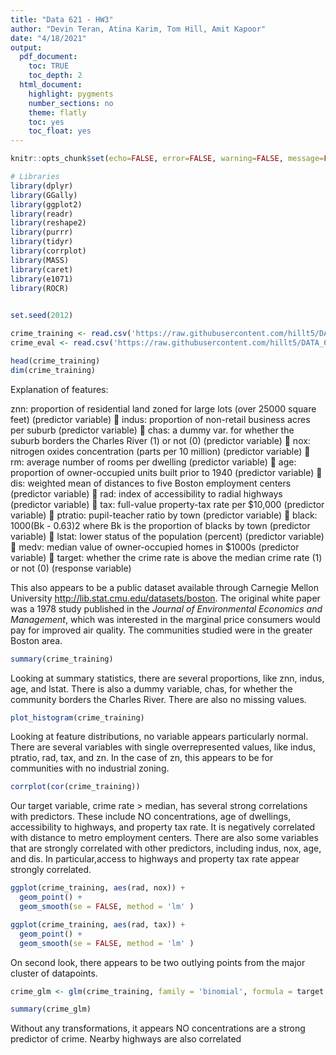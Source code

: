 ```yaml
---
title: "Data 621 - HW3"
author: "Devin Teran, Atina Karim, Tom Hill, Amit Kapoor"
date: "4/18/2021"
output:
  pdf_document:
    toc: TRUE
    toc_depth: 2 
  html_document:
    highlight: pygments
    number_sections: no
    theme: flatly
    toc: yes
    toc_float: yes
---
```


```r
knitr::opts_chunk$set(echo=FALSE, error=FALSE, warning=FALSE, message=FALSE)
```

```r


# Libraries
library(dplyr)
library(GGally)
library(ggplot2)
library(readr)
library(reshape2)
library(purrr)
library(tidyr)
library(corrplot)
library(MASS)
library(caret)
library(e1071)
library(ROCR)

        
set.seed(2012)

crime_training <- read.csv('https://raw.githubusercontent.com/hillt5/DATA_621/master/HW3/crime-training-data_modified.csv')
crime_eval <- read.csv('https://raw.githubusercontent.com/hillt5/DATA_621/master/HW3/crime-evaluation-data_modified.csv')


```


```r

head(crime_training)
dim(crime_training)

```

Explanation of features:


 znn: proportion of residential land zoned for large lots (over 25000 square feet) (predictor variable)
 indus: proportion of non-retail business acres per suburb (predictor variable)
 chas: a dummy var. for whether the suburb borders the Charles River (1) or not (0) (predictor variable)
 nox: nitrogen oxides concentration (parts per 10 million) (predictor variable)
 rm: average number of rooms per dwelling (predictor variable)
 age: proportion of owner-occupied units built prior to 1940 (predictor variable)
 dis: weighted mean of distances to five Boston employment centers (predictor variable)
 rad: index of accessibility to radial highways (predictor variable)
 tax: full-value property-tax rate per $10,000 (predictor variable)
 ptratio: pupil-teacher ratio by town (predictor variable)
 black: 1000(Bk - 0.63)2 where Bk is the proportion of blacks by town (predictor variable)
 lstat: lower status of the population (percent) (predictor variable)
 medv: median value of owner-occupied homes in $1000s (predictor variable)
 target: whether the crime rate is above the median crime rate (1) or not (0) (response variable)

This also appears to be a public dataset available through Carnegie Mellon University <http://lib.stat.cmu.edu/datasets/boston>.  The original white paper was a 1978 study published in the _Journal of Environmental Economics and Management_, which was interested in the marginal price consumers would pay for improved air quality. The communities studied were in the greater Boston area.

```r

summary(crime_training)

```

Looking at summary statistics, there are several proportions, like znn, indus, age, and lstat.  There is also a dummy variable, chas, for whether the community borders the Charles River. There are also no missing values.

```r

plot_histogram(crime_training)

```


Looking at feature distributions, no variable appears particularly normal. There are several variables with single overrepresented values, like indus, ptratio, rad, tax, and zn. In the case of zn, this appears to be for communities with no industrial zoning.

```r

corrplot(cor(crime_training))

```

Our target variable, crime rate > median, has several strong correlations with predictors. These include NO concentrations, age of dwellings, accessibility to highways, and property tax rate. It is negatively correlated with distance to metro employment centers.  There are also some variables that are strongly correlated with other predictors, including indus, nox, age, and dis. In particular,access to highways and property tax rate appear strongly correlated.


```r


ggplot(crime_training, aes(rad, nox)) +
  geom_point() +
  geom_smooth(se = FALSE, method = 'lm' )
```


```r


ggplot(crime_training, aes(rad, tax)) +
  geom_point() +
  geom_smooth(se = FALSE, method = 'lm' )
```

On second look, there appears to be two outlying points from the major cluster of datapoints.



```r

crime_glm <- glm(crime_training, family = 'binomial', formula = target ~.)

summary(crime_glm)

```

Without any transformations, it appears NO concentrations are a strong predictor of crime. Nearby highways are also correlated